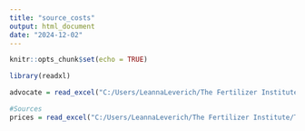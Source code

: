 ```yaml
---
title: "source_costs"
output: html_document
date: "2024-12-02"
---
```


```r
knitr::opts_chunk$set(echo = TRUE)
```


```r
library(readxl)

advocate = read_excel("C:/Users/LeannaLeverich/The Fertilizer Institute/TFI - Programs/Research/4R/4R Calculator/Leanna's Calculator/DE Inputs.xlsx")
```


```r
#Sources 
prices = read_excel("C:/Users/LeannaLeverich/The Fertilizer Institute/TFI - Programs/Research/4R/4R Calculator/Leanna's Calculator/Machinery.xlsx", sheet = 1)
```

